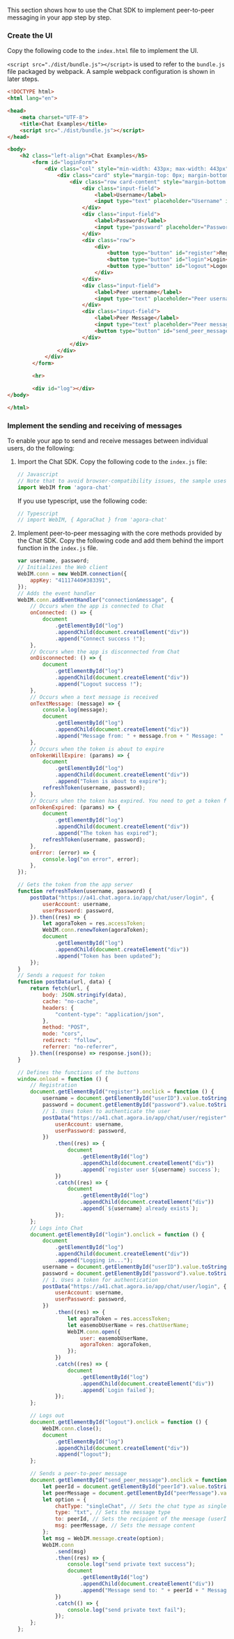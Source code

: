 <PlatformWrapper platform="web">

This section shows how to use the Chat SDK to implement peer-to-peer messaging in your app step by step.

### Create the UI

Copy the following code to the `index.html` file to implement the UI. 

`<script src="./dist/bundle.js"></script>` is used to refer to the `bundle.js` file packaged by webpack. A sample webpack configuration is shown in later steps.

```html
<!DOCTYPE html>
<html lang="en">

<head>
    <meta charset="UTF-8">
    <title>Chat Examples</title>
    <script src="./dist/bundle.js"></script>
</head>

<body>
    <h2 class="left-align">Chat Examples</h5>
        <form id="loginForm">
            <div class="col" style="min-width: 433px; max-width: 443px">
                <div class="card" style="margin-top: 0px; margin-bottom: 0px;">
                    <div class="row card-content" style="margin-bottom: 0px; margin-top: 10px;">
                        <div class="input-field">
                            <label>Username</label>
                            <input type="text" placeholder="Username" id="userID">
                        </div>
                        <div class="input-field">
                            <label>Password</label>
                            <input type="passward" placeholder="Password" id="password">
                        </div>
                        <div class="row">
                            <div>
                                <button type="button" id="register">Register</button>
                                <button type="button" id="login">Login</button>
                                <button type="button" id="logout">Logout</button>
                            </div>
                        </div>
                        <div class="input-field">
                            <label>Peer username</label>
                            <input type="text" placeholder="Peer username" id="peerId">
                        </div>
                        <div class="input-field">
                            <label>Peer Message</label>
                            <input type="text" placeholder="Peer message" id="peerMessage">
                            <button type="button" id="send_peer_message">send</button>
                        </div>
                    </div>
                </div>
            </div>
        </form>

        <hr>

        <div id="log"></div>
</body>

</html>
```

### Implement the sending and receiving of messages

To enable your app to send and receive messages between individual users, do the following:

1. Import the Chat SDK. Copy the following code to the `index.js` file:

   ```javascript
   // Javascript
   // Note that to avoid browser-compatibility issues, the sample uses the import command to import the SDK and webpack to package the JS file.
   import WebIM from 'agora-chat'
	 ```
	 
	 If you use typescript, use the following code:
	 
	```javascript
	// Typescript
	// import WebIM, { AgoraChat } from 'agora-chat'
	```
	
2. Implement peer-to-peer messaging with the core methods provided by the Chat SDK. Copy the following code and add them behind the import function in the `index.js` file.

	```javascript
	var username, password;
	// Initializes the Web client
	WebIM.conn = new WebIM.connection({
		appKey: "41117440#383391",
	});
	// Adds the event handler
	WebIM.conn.addEventHandler("connection&message", {
		// Occurs when the app is connected to Chat
		onConnected: () => {
			document
				.getElementById("log")
				.appendChild(document.createElement("div"))
				.append("Connect success !");
		},
		// Occurs when the app is disconnected from Chat
		onDisconnected: () => {
			document
				.getElementById("log")
				.appendChild(document.createElement("div"))
				.append("Logout success !");
		},
		// Occurs when a text message is received
		onTextMessage: (message) => {
			console.log(message);
			document
				.getElementById("log")
				.appendChild(document.createElement("div"))
				.append("Message from: " + message.from + " Message: " + message.msg);
		},
		// Occurs when the token is about to expire
		onTokenWillExpire: (params) => {
			document
				.getElementById("log")
				.appendChild(document.createElement("div"))
				.append("Token is about to expire");
			refreshToken(username, password);
		},
		// Occurs when the token has expired. You need to get a token from your app server to log in to Chat
		onTokenExpired: (params) => {
			document
				.getElementById("log")
				.appendChild(document.createElement("div"))
				.append("The token has expired");
			refreshToken(username, password);
		},
		onError: (error) => {
			console.log("on error", error);
		},
	});

	// Gets the token from the app server
	function refreshToken(username, password) {
		postData("https://a41.chat.agora.io/app/chat/user/login", {
			userAccount: username,
			userPassword: password,
		}).then((res) => {
			let agoraToken = res.accessToken;
			WebIM.conn.renewToken(agoraToken);
			document
				.getElementById("log")
				.appendChild(document.createElement("div"))
				.append("Token has been updated");
		});
	}
	// Sends a request for token
	function postData(url, data) {
		return fetch(url, {
			body: JSON.stringify(data),
			cache: "no-cache",
			headers: {
				"content-type": "application/json",
			},
			method: "POST",
			mode: "cors",
			redirect: "follow",
			referrer: "no-referrer",
		}).then((response) => response.json());
	}

	// Defines the functions of the buttons
	window.onload = function () {
		// Registration
		document.getElementById("register").onclick = function () {
			username = document.getElementById("userID").value.toString();
			password = document.getElementById("password").value.toString();
			// 1. Uses token to authenticate the user
			postData("https://a41.chat.agora.io/app/chat/user/register", {
				userAccount: username,
				userPassword: password,
			})
				.then((res) => {
					document
						.getElementById("log")
						.appendChild(document.createElement("div"))
						.append(`register user ${username} success`);
				})
				.catch((res) => {
					document
						.getElementById("log")
						.appendChild(document.createElement("div"))
						.append(`${username} already exists`);
				});
		};
		// Logs into Chat
		document.getElementById("login").onclick = function () {
			document
				.getElementById("log")
				.appendChild(document.createElement("div"))
				.append("Logging in...");
			username = document.getElementById("userID").value.toString();
			password = document.getElementById("password").value.toString();
			// 1. Uses a token for authentication
			postData("https://a41.chat.agora.io/app/chat/user/login", {
				userAccount: username,
				userPassword: password,
			})
				.then((res) => {
					let agoraToken = res.accessToken;
					let easemobUserName = res.chatUserName;
					WebIM.conn.open({
						user: easemobUserName,
						agoraToken: agoraToken,
					});
				})
				.catch((res) => {
					document
						.getElementById("log")
						.appendChild(document.createElement("div"))
						.append(`Login failed`);
				});
		};

		// Logs out
		document.getElementById("logout").onclick = function () {
			WebIM.conn.close();
			document
				.getElementById("log")
				.appendChild(document.createElement("div"))
				.append("logout");
		};

		// Sends a peer-to-peer message
		document.getElementById("send_peer_message").onclick = function () {
			let peerId = document.getElementById("peerId").value.toString();
			let peerMessage = document.getElementById("peerMessage").value.toString();
			let option = {
				chatType: "singleChat", // Sets the chat type as single chat
				type: "txt", // Sets the message type
				to: peerId, // Sets the recipient of the meesage (userId)
				msg: peerMessage, // Sets the message content
			};
			let msg = WebIM.message.create(option);
			WebIM.conn
				.send(msg)
				.then((res) => {
					console.log("send private text success");
					document
						.getElementById("log")
						.appendChild(document.createElement("div"))
						.append("Message send to: " + peerId + " Message: " + peerMessage);
				})
				.catch(() => {
					console.log("send private text fail");
				});
		};
	};
	```

</PlatformWrapper>
